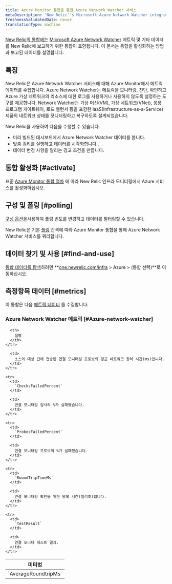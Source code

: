 ```yaml
---
title: Azure Monitor 통합을 통한 Azure Network Watcher 서비스
metaDescription: 'New Relic''s Microsoft Azure Network Watcher integration: what data it reports and how to enable it.'
freshnessValidatedDate: never
translationType: machine
---
```


[New Relic의 통합에는](/docs/infrastructure/integrations-getting-started/getting-started/introduction-infrastructure-integrations) [Microsoft Azure Network Watcher](https://azure.microsoft.com/en-us/products/network-watcher/) 메트릭 및 기타 데이터를 New Relic에 보고하기 위한 통합이 포함됩니다. 이 문서는 통합을 활성화하는 방법과 보고된 데이터를 설명합니다.

## 특징

New Relic은 Azure Network Watcher 서비스에 대해 Azure Monitor에서 메트릭 데이터를 수집합니다. Azure Network Watcher는 메트릭을 모니터링, 진단, 확인하고 Azure 가상 네트워크의 리소스에 대한 로그를 사용하거나 사용하지 않도록 설정하는 도구를 제공합니다. Network Watcher는 가상 머신(VM), 가상 네트워크(VNet), 응용 프로그램 게이트웨이, 로드 밸런서 등을 포함한 IaaS(Infrastructure-as-a-Service) 제품의 네트워크 상태를 모니터링하고 복구하도록 설계되었습니다.

New Relic을 사용하여 다음을 수행할 수 있습니다.

* 미리 빌드된 대시보드에서 Azure Network Watcher 데이터를 봅니다.
* [맞춤 쿼리를 실행하고 데이터를 시각화합니다](/docs/infrastructure/integrations-getting-started/getting-started/use-integration-data-new-relic-insights) .
* 데이터 변경 사항을 알리는 경고 조건을 만듭니다.

## 통합 활성화 [#activate]

표준 [Azure Monitor 통합 절차](/docs/infrastructure/microsoft-azure-integrations/azure-integrations-list/azure-monitor) 에 따라 New Relic 인프라 모니터링에서 Azure 서비스를 활성화하십시오.

## 구성 및 폴링 [#polling]

[구성 옵션을](/docs/infrastructure/microsoft-azure-integrations/azure-integrations-list/azure-monitor/#settings)사용하여 폴링 빈도를 변경하고 데이터를 필터링할 수 있습니다.

New Relic은 기본 [폴링](/docs/infrastructure/microsoft-azure-integrations/azure-integrations-list/azure-monitor/#settings) 간격에 따라 Azure Monitor 통합을 통해 Azure Network Watcher 서비스를 쿼리합니다.

## 데이터 찾기 및 사용 [#find-and-use]

[통합 데이터를 탐색](/docs/infrastructure/integrations/find-use-infrastructure-integration-data)하려면 **[one.newrelic.com/infra](https://one.newrelic.com/infra) > Azure > (통합 선택)**로 이동하십시오.

## 측정항목 데이터 [#metrics]

이 통합은 다음 [메트릭 데이터](/docs/infrastructure/integrations-getting-started/getting-started/understand-integration-data-data-types#metric) 를 수집합니다.

### Azure Network Watcher 메트릭 [#Azure-network-watcher]

<table>
  <thead>
    <tr>
      <th style={{ width: "300px" }}>
        미터법
      </th>

      <th>
        설명
      </th>
    </tr>
  </thead>

  <tbody>
    <tr>
      <td>
        `AverageRoundtripMs`
      </td>

      <td>
        소스와 대상 간에 전송된 연결 모니터링 프로브의 평균 네트워크 왕복 시간(ms)입니다.
      </td>
    </tr>

    <tr>
      <td>
        `ChecksFailedPercent`
      </td>

      <td>
        연결 모니터링 검사의 %가 실패했습니다.
      </td>
    </tr>

    <tr>
      <td>
        `ProbesFailedPercent`
      </td>

      <td>
        연결 모니터링 프로브의 %가 실패했습니다.
      </td>
    </tr>

    <tr>
      <td>
        `RoundTripTimeMs`
      </td>

      <td>
        연결 모니터링 확인을 위한 왕복 시간(밀리초)입니다.
      </td>
    </tr>

    <tr>
      <td>
        `TestResult`
      </td>

      <td>
        연결 모니터 테스트 결과.
      </td>
    </tr>
  </tbody>
</table>